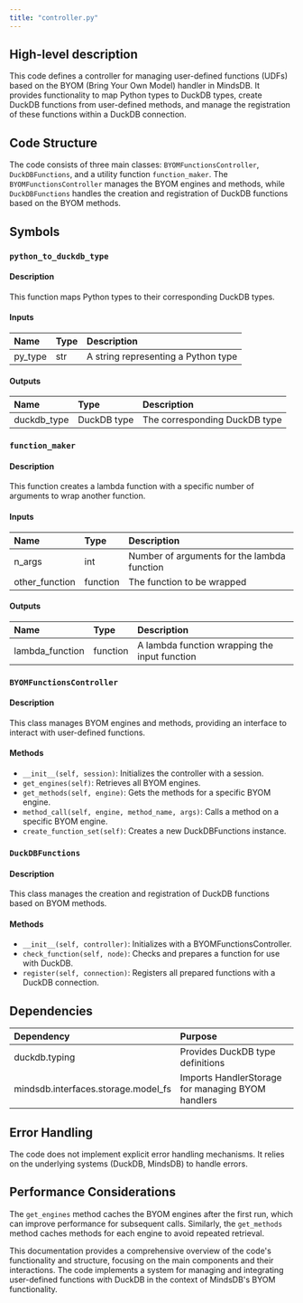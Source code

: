 ```yaml
---
title: "controller.py"
---
```


## High-level description
This code defines a controller for managing user-defined functions (UDFs) based on the BYOM (Bring Your Own Model) handler in MindsDB. It provides functionality to map Python types to DuckDB types, create DuckDB functions from user-defined methods, and manage the registration of these functions within a DuckDB connection.

## Code Structure
The code consists of three main classes: `BYOMFunctionsController`, `DuckDBFunctions`, and a utility function `function_maker`. The `BYOMFunctionsController` manages the BYOM engines and methods, while `DuckDBFunctions` handles the creation and registration of DuckDB functions based on the BYOM methods.

## Symbols

### `python_to_duckdb_type`
#### Description
This function maps Python types to their corresponding DuckDB types.

#### Inputs
| Name | Type | Description |
|:-----|:-----|:------------|
| py_type | str | A string representing a Python type |

#### Outputs
| Name | Type | Description |
|:-----|:-----|:------------|
| duckdb_type | DuckDB type | The corresponding DuckDB type |

### `function_maker`
#### Description
This function creates a lambda function with a specific number of arguments to wrap another function.

#### Inputs
| Name | Type | Description |
|:-----|:-----|:------------|
| n_args | int | Number of arguments for the lambda function |
| other_function | function | The function to be wrapped |

#### Outputs
| Name | Type | Description |
|:-----|:-----|:------------|
| lambda_function | function | A lambda function wrapping the input function |

### `BYOMFunctionsController`
#### Description
This class manages BYOM engines and methods, providing an interface to interact with user-defined functions.

#### Methods
- `__init__(self, session)`: Initializes the controller with a session.
- `get_engines(self)`: Retrieves all BYOM engines.
- `get_methods(self, engine)`: Gets the methods for a specific BYOM engine.
- `method_call(self, engine, method_name, args)`: Calls a method on a specific BYOM engine.
- `create_function_set(self)`: Creates a new DuckDBFunctions instance.

### `DuckDBFunctions`
#### Description
This class manages the creation and registration of DuckDB functions based on BYOM methods.

#### Methods
- `__init__(self, controller)`: Initializes with a BYOMFunctionsController.
- `check_function(self, node)`: Checks and prepares a function for use with DuckDB.
- `register(self, connection)`: Registers all prepared functions with a DuckDB connection.

## Dependencies
| Dependency | Purpose |
|:-----------|:--------|
| duckdb.typing | Provides DuckDB type definitions |
| mindsdb.interfaces.storage.model_fs | Imports HandlerStorage for managing BYOM handlers |

## Error Handling
The code does not implement explicit error handling mechanisms. It relies on the underlying systems (DuckDB, MindsDB) to handle errors.

## Performance Considerations
The `get_engines` method caches the BYOM engines after the first run, which can improve performance for subsequent calls. Similarly, the `get_methods` method caches methods for each engine to avoid repeated retrieval.

This documentation provides a comprehensive overview of the code's functionality and structure, focusing on the main components and their interactions. The code implements a system for managing and integrating user-defined functions with DuckDB in the context of MindsDB's BYOM functionality.